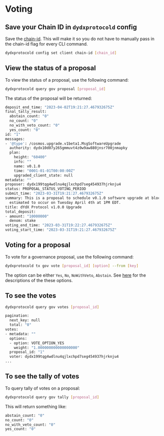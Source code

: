 # Voting

## Save your Chain ID in `dydxprotocold` config

Save the [chain-id](../network-constants#chain-id). This will make it so you do not have to manually pass in the chain-id flag for every CLI command.

```bash
dydxprotocold config set client chain-id [chain_id]
```

## View the status of a proposal

To view the status of a proposal, use the following command:

```bash
dydxprotocold query gov proposal [proposal_id]
```

The status of the proposal will be returned:

```bash
deposit_end_time: "2023-04-02T19:21:27.467932675Z"
final_tally_result:
  abstain_count: "0"
  no_count: "0"
  no_with_veto_count: "0"
  yes_count: "0"
id: "1"
messages:
- '@type': /cosmos.upgrade.v1beta1.MsgSoftwareUpgrade
  authority: dydx10d07y265gmmuvt4z0w9aw880jnsr700jnmapky
  plan:
    height: "60400"
    info: ""
    name: v0.1.0
    time: "0001-01-01T00:00:00Z"
    upgraded_client_state: null
metadata: ""
proposer: dydx199tqg4wdlnu4qjlxchpd7seg454937hjrknju4
status: PROPOSAL_STATUS_VOTING_PERIOD
submit_time: "2023-03-31T19:21:27.467932675Z"
summary: This is a proposal to schedule v0.1.0 software upgrade at block height 60400,
  estimated to occur on Tuesday April 4th at 1PM EDT.
title: dYdX Protocol v1.0.0 Upgrade
total_deposit:
- amount: "10000000"
  denom: stake
voting_end_time: "2023-03-31T19:22:27.467932675Z"
voting_start_time: "2023-03-31T19:21:27.467932675Z"
```

## Voting for a proposal

To vote for a governance proposal, use the following command:

```bash
dydxprotocold tx gov vote [proposal_id] [option] --from [key]
```

The option can be either `Yes`, `No`, `NoWithVeto`, `Abstain`. See [here](https://docs.cosmos.network/v0.47/modules/gov#option-set) for the descriptions of the these options.

## To see the votes

```bash
dydxprotocold query gov votes [proposal_id]
```

```bash
pagination:
  next_key: null
  total: "0"
votes:
- metadata: ""
  options:
  - option: VOTE_OPTION_YES
    weight: "1.000000000000000000"
  proposal_id: "1"
  voter: dydx199tqg4wdlnu4qjlxchpd7seg454937hjrknju4
...
```

## To see the tally of votes

To query tally of votes on a proposal:

```bash
dydxprotocold query gov tally [proposal_id]
```

This will return something like:

```bash
abstain_count: "0"
no_count: "0"
no_with_veto_count: "0"
yes_count: "0"

```
